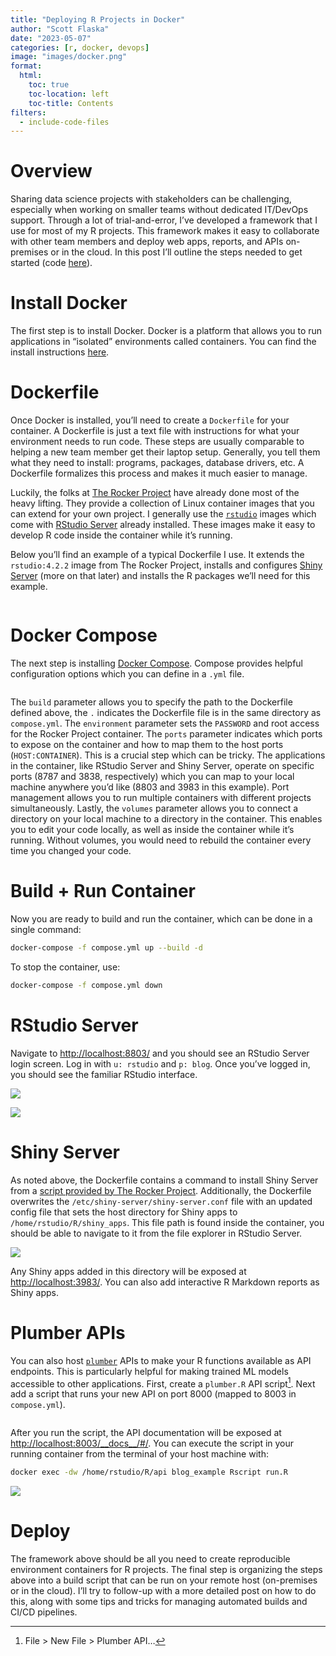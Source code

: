 ```yaml
---
title: "Deploying R Projects in Docker"
author: "Scott Flaska"
date: "2023-05-07"
categories: [r, docker, devops]
image: "images/docker.png"
format: 
  html:
    toc: true
    toc-location: left
    toc-title: Contents
filters: 
  - include-code-files
---
```


# Overview

Sharing data science projects with stakeholders can be challenging, especially when working on smaller teams without dedicated IT/DevOps support. Through a lot of trial-and-error, I've developed a framework that I use for most of my R projects. This framework makes it easy to collaborate with other team members and deploy web apps, reports, and APIs on-premises or in the cloud. In this post I'll outline the steps needed to get started (code [here](https://github.com/scottflaska/blog/tree/production/posts/03_rocker)).

# Install Docker

The first step is to install Docker. Docker is a platform that allows you to run applications in "isolated" environments called containers. You can find the install instructions [here](https://docs.docker.com/get-docker/).

# Dockerfile

Once Docker is installed, you'll need to create a `Dockerfile` for your container. A Dockerfile is just a text file with instructions for what your environment needs to run code. These steps are usually comparable to helping a new team member get their laptop setup. Generally, you tell them what they need to install: programs, packages, database drivers, etc. A Dockerfile formalizes this process and makes it much easier to manage.

Luckily, the folks at [The Rocker Project](https://rocker-project.org/) have already done most of the heavy lifting. They provide a collection of Linux container images that you can extend for your own project. I generally use the [`rstudio`](https://rocker-project.org/images/versioned/rstudio.html) images which come with [RStudio Server](https://posit.co/download/rstudio-server/) already installed. These images make it easy to develop R code inside the container while it's running.

Below you'll find an example of a typical Dockerfile I use. It extends the `rstudio:4.2.2` image from The Rocker Project, installs and configures [Shiny Server](https://posit.co/products/open-source/shinyserver/) (more on that later) and installs the R packages we'll need for this example.

``` .dockerfile
```

# Docker Compose

The next step is installing [Docker Compose](https://docs.docker.com/compose/). Compose provides helpful configuration options which you can define in a `.yml` file.

``` .yml
```

The `build` parameter allows you to specify the path to the Dockerfile defined above, the `.` indicates the Dockerfile file is in the same directory as `compose.yml`. The `environment` parameter sets the `PASSWORD` and root access for the Rocker Project container. The `ports` parameter indicates which ports to expose on the container and how to map them to the host ports (`HOST:CONTAINER`). This is a crucial step which can be tricky. The applications in the container, like RStudio Server and Shiny Server, operate on specific ports (8787 and 3838, respectively) which you can map to your local machine anywhere you'd like (8803 and 3983 in this example). Port management allows you to run multiple containers with different projects simultaneously. Lastly, the `volumes` parameter allows you to connect a directory on your local machine to a directory in the container. This enables you to edit your code locally, as well as inside the container while it's running. Without volumes, you would need to rebuild the container every time you changed your code.

# Build + Run Container

Now you are ready to build and run the container, which can be done in a single command:

``` bash
docker-compose -f compose.yml up --build -d
```

To stop the container, use:

``` bash
docker-compose -f compose.yml down
```

# RStudio Server

Navigate to <http://localhost:8803/> and you should see an RStudio Server login screen. Log in with `u: rstudio` and `p: blog`. Once you've logged in, you should see the familiar RStudio interface.

![](images/rstudio.png)

![](images/rstudio_ui.png)

# Shiny Server

As noted above, the Dockerfile contains a command to install Shiny Server from a [script provided by The Rocker Project](https://github.com/rocker-org/rocker-versioned2#rocker-scripts). Additionally, the Dockerfile overwrites the `/etc/shiny-server/shiny-server.conf` file with an updated config file that sets the host directory for Shiny apps to `/home/rstudio/R/shiny_apps`. This file path is found inside the container, you should be able to navigate to it from the file explorer in RStudio Server.

![](images/shiny_server_path.png)

Any Shiny apps added in this directory will be exposed at <http://localhost:3983/>. You can also add interactive R Markdown reports as Shiny apps.

# Plumber APIs

You can also host [`plumber`](https://www.rplumber.io/) APIs to make your R functions available as API endpoints. This is particularly helpful for making trained ML models accessible to other applications. First, create a `plumber.R` API script[^1]. Next add a script that runs your new API on port 8000 (mapped to 8003 in `compose.yml`).

[^1]: File \> New File \> Plumber API...

``` .R
```

After you run the script, the API documentation will be exposed at <http://localhost:8003/__docs__/#/>. You can execute the script in your running container from the terminal of your host machine with:

``` bash
docker exec -dw /home/rstudio/R/api blog_example Rscript run.R
```

![](images/api_swagger.png)

# Deploy

The framework above should be all you need to create reproducible environment containers for R projects. The final step is organizing the steps above into a build script that can be run on your remote host (on-premises or in the cloud). I'll try to follow-up with a more detailed post on how to do this, along with some tips and tricks for managing automated builds and CI/CD pipelines.
